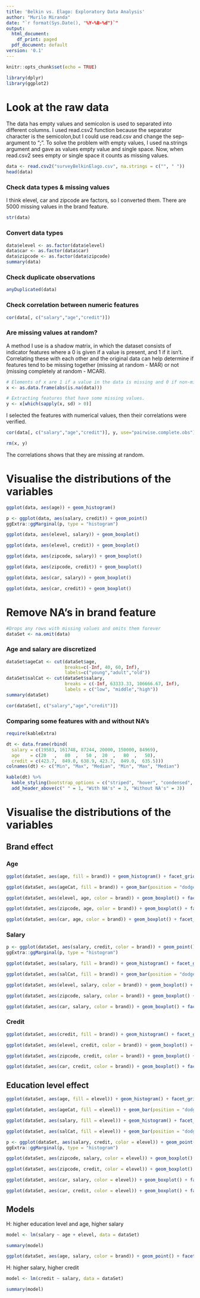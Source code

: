 ```yaml
---
title: 'Belkin vs. Elago: Exploratory Data Analysis'
author: "Murilo Miranda"
date: "`r format(Sys.Date(), "%Y-%B-%d")`"
output:
  html_document:
    df_print: paged
  pdf_document: default
version: '0.1'
---
```


```r
knitr::opts_chunk$set(echo = TRUE)
```

```r
library(dplyr)
library(ggplot2)
```

# Look at the raw data
The data has empty values and semicolon is used to separated into different columns. I used read.csv2 function because the separator character is the semicolon,but I could use read.csv and change the sep-argument to ";". To solve the problem with empty values, I used na.strings argument and gave as values empty value and single space. Now, when read.csv2 sees empty or single space it counts as missing values.

```r
data <- read.csv2("surveyBelkinElago.csv", na.strings = c("", " "))
head(data)
```


### Check data types & missing values
I think elevel, car and zipcode are factors, so I converted them. There are 5000 missing values in the brand feature.

```r
str(data)
```

### Convert data types
```r
data$elevel <- as.factor(data$elevel)
data$car <- as.factor(data$car)
data$zipcode <- as.factor(data$zipcode)
summary(data)
```

### Check duplicate observations
```r
anyDuplicated(data)
```

### Check correlation between numeric features
```r
cor(data[, c("salary","age","credit")])
```

### Are missing values at random?
A method I use is a shadow matrix, in which the dataset consists of indicator features where a 0 is given if a value is present, and 1 if it isn't. Correlating these with each other and the original data can help determine if features tend to be missing together (missing at random - MAR) or not (missing completely at random - MCAR). 

```r
# Elements of x are 1 if a value in the data is missing and 0 if non-missing.
x <- as.data.frame(abs(is.na(data)))

# Extracting features that have some missing values.
y <- x[which(sapply(x, sd) > 0)]
```

I selected the features with numerical values, then their correlations were verified.
```r
cor(data[, c("salary","age","credit")], y, use="pairwise.complete.obs")
```

```r
rm(x, y)
```

The correlations shows that they are missing at random.

# Visualise the distributions of the variables

```r
ggplot(data, aes(age)) + geom_histogram()
```

```r
p <- ggplot(data, aes(salary, credit)) + geom_point()
ggExtra::ggMarginal(p, type = "histogram")
```

```r
ggplot(data, aes(elevel, salary)) + geom_boxplot()
```

```r
ggplot(data, aes(elevel, credit)) + geom_boxplot()
```

```r
ggplot(data, aes(zipcode, salary)) + geom_boxplot()
```

```r
ggplot(data, aes(zipcode, credit)) + geom_boxplot()
```

```r
ggplot(data, aes(car, salary)) + geom_boxplot()
```

```r
ggplot(data, aes(car, credit)) + geom_boxplot()
```

# Remove NA's in brand feature
```r
#Drops any rows with missing values and omits them forever
dataSet <- na.omit(data)
```

### Age and salary are discretized
```r
dataSet$ageCat <- cut(dataSet$age, 
                      breaks=c(-Inf, 40, 60, Inf), 
                      labels=c("young","adult","old"))
dataSet$salCat <- cut(dataSet$salary,
                      breaks = c(-Inf, 63333.33, 106666.67, Inf),
                      labels = c("low", "middle","high"))
summary(dataSet)
```

```r
cor(dataSet[, c("salary","age","credit")])
```

### Comparing some features with and without NA's
```r
require(kableExtra)

dt <- data.frame(rbind(
  salary = c(19583, 161748, 87244, 20000, 150000, 84969),
  age    = c(20   ,   80  ,   50 ,  20  ,   80  ,   50),
  credit = c(423.7,  849.0, 638.9, 423.7,  849.0,  635.5)))
colnames(dt) <- c("Min", "Max", "Median", "Min", "Max", "Median")

kable(dt) %>%
  kable_styling(bootstrap_options = c("striped", "hover", "condensed", "responsive")) %>%
  add_header_above(c(" " = 1, "With NA's" = 3, "Without NA's" = 3))
```

# Visualise the distributions of the variables

## Brand effect

### Age
```r
ggplot(dataSet, aes(age, fill = brand)) + geom_histogram() + facet_grid(. ~ brand)
```

```r
ggplot(dataSet, aes(ageCat, fill = brand)) + geom_bar(position = "dodge")
```

```r
ggplot(dataSet, aes(elevel, age, color = brand)) + geom_boxplot() + facet_grid(. ~ brand)
```

```r
ggplot(dataSet, aes(zipcode, age, color = brand)) + geom_boxplot() + facet_grid(. ~ brand)
```

```r
ggplot(dataSet, aes(car, age, color = brand)) + geom_boxplot() + facet_grid(. ~ brand)
```

### Salary
```r
p <- ggplot(dataSet, aes(salary, credit, color = brand)) + geom_point()
ggExtra::ggMarginal(p, type = "histogram")
```

```r
ggplot(dataSet, aes(salary, fill = brand)) + geom_histogram() + facet_grid(. ~ brand)
```

```r
ggplot(dataSet, aes(salCat, fill = brand)) + geom_bar(position = "dodge")
```

```r
ggplot(dataSet, aes(elevel, salary, color = brand)) + geom_boxplot() + facet_grid(. ~ brand)
```

```r
ggplot(dataSet, aes(zipcode, salary, color = brand)) + geom_boxplot() + facet_grid(. ~ brand)
```

```r
ggplot(dataSet, aes(car, salary, color = brand)) + geom_boxplot() + facet_grid(. ~ brand)
```

### Credit
```r
ggplot(dataSet, aes(credit, fill = brand)) + geom_histogram() + facet_grid(. ~ brand)
```

```r
ggplot(dataSet, aes(elevel, credit, color = brand)) + geom_boxplot() + facet_grid(. ~ brand)
```


```r
ggplot(dataSet, aes(zipcode, credit, color = brand)) + geom_boxplot() + facet_grid(. ~ brand)
```

```r
ggplot(dataSet, aes(car, credit, color = brand)) + geom_boxplot() + facet_grid(. ~ brand)
```

## Education level effect

```r
ggplot(dataSet, aes(age, fill = elevel)) + geom_histogram() + facet_grid(. ~ elevel)
```

```r
ggplot(dataSet, aes(ageCat, fill = elevel)) + geom_bar(position = "dodge")
```

```r
ggplot(dataSet, aes(salary, fill = elevel)) + geom_histogram() + facet_grid(. ~ elevel)
```

```r
ggplot(dataSet, aes(salCat, fill = elevel)) + geom_bar(position = "dodge")
```

```r
p <- ggplot(dataSet, aes(salary, credit, color = elevel)) + geom_point()
ggExtra::ggMarginal(p, type = "histogram")
```

```r
ggplot(dataSet, aes(zipcode, salary, color = elevel)) + geom_boxplot() + facet_grid(. ~ elevel)
```

```r
ggplot(dataSet, aes(zipcode, credit, color = elevel)) + geom_boxplot() + facet_grid(. ~ elevel)
```

```r
ggplot(dataSet, aes(car, salary, color = elevel)) + geom_boxplot() + facet_grid(. ~ elevel)
```

```r
ggplot(dataSet, aes(car, credit, color = elevel)) + geom_boxplot() + facet_grid(. ~ elevel)
```

## Models
H: higher education level and age, higher salary
```r
model <- lm(salary ~ age + elevel, data = dataSet)

summary(model)
```

```r
ggplot(dataSet, aes(age, salary, color = brand)) + geom_point() + facet_grid(. ~ brand+ elevel)
```

H: higher salary, higher credit
```r
model <- lm(credit ~ salary, data = dataSet)

summary(model)
```